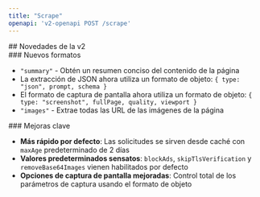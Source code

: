 ```yaml
---
title: "Scrape"
openapi: 'v2-openapi POST /scrape'
---
```


<div id="whats-new-in-v2">
  ## Novedades de la v2
</div>

<div id="new-formats">
  ### Nuevos formatos
</div>

- `"summary"` - Obtén un resumen conciso del contenido de la página
- La extracción de JSON ahora utiliza un formato de objeto: `{ type: "json", prompt, schema }`
- El formato de captura de pantalla ahora utiliza un formato de objeto: `{ type: "screenshot", fullPage, quality, viewport }`
- `"images"` - Extrae todas las URL de las imágenes de la página

<div id="key-improvements">
  ### Mejoras clave
</div>

- **Más rápido por defecto**: Las solicitudes se sirven desde caché con `maxAge` predeterminado de 2 días
- **Valores predeterminados sensatos**: `blockAds`, `skipTlsVerification` y `removeBase64Images` vienen habilitados por defecto
- **Opciones de captura de pantalla mejoradas**: Control total de los parámetros de captura usando el formato de objeto